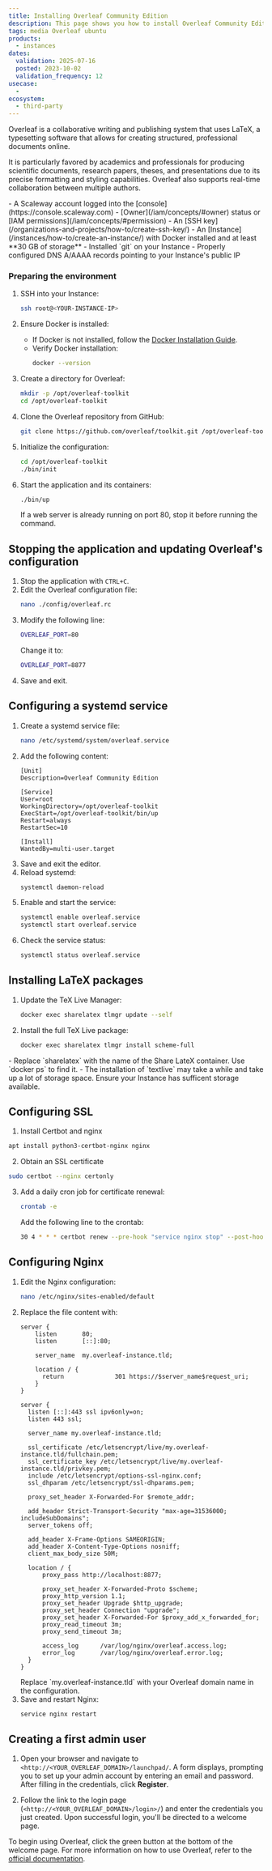 ```yaml
---
title: Installing Overleaf Community Edition
description: This page shows you how to install Overleaf Community Edition on Ubuntu Linux
tags: media Overleaf ubuntu
products:
  - instances
dates:
  validation: 2025-07-16
  posted: 2023-10-02
  validation_frequency: 12
usecase:
  -
ecosystem:
  - third-party
---
```


<ClickableBanner
  productLogo="generic"
  title="Host your own Overleaf instance on Scaleway for seamless teamwork."
  url="https://account.scaleway.com/register"
  label="Create your account"
/>
Overleaf is a collaborative writing and publishing system that uses LaTeX, a typesetting software that allows for creating structured, professional documents online.

It is particularly favored by academics and professionals for producing scientific documents, research papers, theses, and presentations due to its precise formatting and styling capabilities. Overleaf also supports real-time collaboration between multiple authors.

<Requirements />
- A Scaleway account logged into the [console](https://console.scaleway.com)
- [Owner](/iam/concepts/#owner) status or [IAM permissions](/iam/concepts/#permission)
- An [SSH key](/organizations-and-projects/how-to/create-ssh-key/)
- An [Instance](/instances/how-to/create-an-instance/) with Docker installed and at least **30 GB of storage**
- Installed `git` on your Instance
- Properly configured DNS A/AAAA records pointing to your Instance's public IP

### Preparing the environment
1. SSH into your Instance:
    ```bash
    ssh root@<YOUR-INSTANCE-IP>
    ```
2. Ensure Docker is installed:
    - If Docker is not installed, follow the [Docker Installation Guide](/tutorials/install-docker-ubuntu-jammy-jellyfish/).
    - Verify Docker installation:
      ```bash
      docker --version
      ```

3. Create a directory for Overleaf:
    ```bash
    mkdir -p /opt/overleaf-toolkit
    cd /opt/overleaf-toolkit
    ```

4. Clone the Overleaf repository from GitHub:
    ```bash
    git clone https://github.com/overleaf/toolkit.git /opt/overleaf-toolkit
    ```

5. Initialize the configuration:
    ```bash
    cd /opt/overleaf-toolkit
    ./bin/init
    ```

6. Start the application and its containers:
    ```bash
    ./bin/up
    ```
    <Message type="note">
    If a web server is already running on port 80, stop it before running the command.
    </Message>

## Stopping the application and updating Overleaf's configuration

1. Stop the application with `CTRL+C`.
2. Edit the Overleaf configuration file:
   ```bash
   nano ./config/overleaf.rc
   ```
3. Modify the following line:
   ```bash
   OVERLEAF_PORT=80
   ```
   Change it to:
   ```bash
   OVERLEAF_PORT=8877
   ```
4. Save and exit.


## Configuring a systemd service

1. Create a systemd service file:
    ```bash
    nano /etc/systemd/system/overleaf.service
    ```
2. Add the following content:
    ```
    [Unit]
    Description=Overleaf Community Edition

    [Service]
    User=root
    WorkingDirectory=/opt/overleaf-toolkit
    ExecStart=/opt/overleaf-toolkit/bin/up
    Restart=always
    RestartSec=10

    [Install]
    WantedBy=multi-user.target
    ```
3. Save and exit the editor.
4. Reload systemd:
    ```bash
    systemctl daemon-reload
    ```
5. Enable and start the service:
    ```bash
    systemctl enable overleaf.service
    systemctl start overleaf.service
    ```
6. Check the service status:
    ```bash
    systemctl status overleaf.service
    ```

## Installing LaTeX packages

1. Update the TeX Live Manager:
    ```bash
    docker exec sharelatex tlmgr update --self
    ```
2. Install the full TeX Live package:
    ```bash
    docker exec sharelatex tlmgr install scheme-full
    ```
<Message type="note">
    - Replace `sharelatex` with the name of the Share LateX container. Use `docker ps` to find it.
    - The installation of `textlive` may take a while and take up a lot of storage space. Ensure your Instance has sufficent storage available.
</Message>

## Configuring SSL

1. Install Certbot and nginx
```bash
apt install python3-certbot-nginx nginx
```

2. Obtain an SSL certificate
```bash
sudo certbot --nginx certonly
```

3. Add a daily cron job for certificate renewal:
    ```bash
    crontab -e
    ```
    Add the following line to the crontab:
    ```bash
    30 4 * * * certbot renew --pre-hook "service nginx stop" --post-hook "service nginx start"
    ```

## Configuring Nginx

1. Edit the Nginx configuration:
    ```bash
    nano /etc/nginx/sites-enabled/default
    ```
2. Replace the file content with:
    ```
    server {
        listen       80;
        listen       [::]:80;

        server_name  my.overleaf-instance.tld;

        location / {
          return              301 https://$server_name$request_uri;
        }
    }

    server {
      listen [::]:443 ssl ipv6only=on;
      listen 443 ssl;

      server_name my.overleaf-instance.tld;

      ssl_certificate /etc/letsencrypt/live/my.overleaf-instance.tld/fullchain.pem;
      ssl_certificate_key /etc/letsencrypt/live/my.overleaf-instance.tld/privkey.pem;
      include /etc/letsencrypt/options-ssl-nginx.conf;
      ssl_dhparam /etc/letsencrypt/ssl-dhparams.pem;

      proxy_set_header X-Forwarded-For $remote_addr;

      add_header Strict-Transport-Security "max-age=31536000; includeSubDomains";
      server_tokens off;

      add_header X-Frame-Options SAMEORIGIN;
      add_header X-Content-Type-Options nosniff;
      client_max_body_size 50M;

      location / {
          proxy_pass http://localhost:8877;

          proxy_set_header X-Forwarded-Proto $scheme;
          proxy_http_version 1.1;
          proxy_set_header Upgrade $http_upgrade;
          proxy_set_header Connection "upgrade";
          proxy_set_header X-Forwarded-For $proxy_add_x_forwarded_for;
          proxy_read_timeout 3m;
          proxy_send_timeout 3m;

          access_log      /var/log/nginx/overleaf.access.log;
          error_log       /var/log/nginx/overleaf.error.log;
      }
    }
    ```
    <Message type="note">
      Replace `my.overleaf-instance.tld` with your Overleaf domain name in the configuration.
    </Message>
3. Save and restart Nginx:
    ```bash
    service nginx restart
    ```

## Creating a first admin user

1. Open your browser and navigate to `<http://<YOUR_OVERLEAF_DOMAIN>/launchpad/`. A form displays, prompting you to set up your admin account by entering an email and password. After filling in the credentials, click **Register**.

2. Follow the link to the login page (`<http://<YOUR_OVERLEAF_DOMAIN>/login>/`) and enter the credentials you just created. Upon successful login, you'll be directed to a welcome page.

To begin using Overleaf, click the green button at the bottom of the welcome page. For more information on how to use Overleaf, refer to the [official documentation](https://www.overleaf.com/learn).
